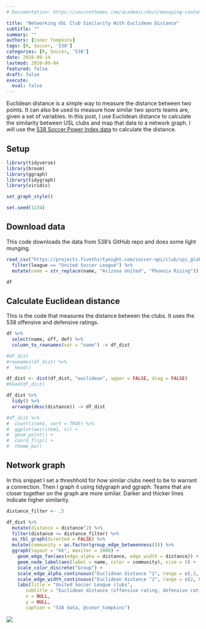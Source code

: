 ```yaml
---
# Documentation: https://sourcethemes.com/academic/docs/managing-content/

title: "Networking USL Club Similarity With Euclidean Distance"
subtitle: ""
summary: ""
authors: [Conor Tompkins]
tags: [R, Soccer, '538']
categories: [R, Soccer, '538']
date: 2018-09-14
lastmod: 2020-09-04
featured: false
draft: false
execute: 
  eval: false
---
```


Euclidean distance is a simple way to measure the distance between two points. It can also be used to measure how similar two sports teams are, given a set of variables. In this post, I use Euclidean distance to calculate the similarity between USL clubs and map that data to a network graph. I will use the [538 Soccer Power Index data](https://projects.fivethirtyeight.com/global-club-soccer-rankings/) to calculate the distance.

## Setup

```r
library(tidyverse)
library(broom)
library(ggraph)
library(tidygraph)
library(viridis)

set_graph_style()

set.seed(1234)
```

## Download data

This code downloads the data from 538's GitHub repo and does some light munging.

```r
read_csv("https://projects.fivethirtyeight.com/soccer-api/club/spi_global_rankings.csv", progress = FALSE) %>% 
  filter(league == "United Soccer League") %>% 
  mutate(name = str_replace(name, "Arizona United", "Phoenix Rising")) -> df

df
```

## Calculate Euclidean distance

This is the code that measures the distance between the clubs. It uses the 538 offensive and defensive ratings.

```r
df %>% 
  select(name, off, def) %>% 
  column_to_rownames(var = "name") -> df_dist

#df_dist
#rownames(df_dist) %>% 
#  head()

df_dist <- dist(df_dist, "euclidean", upper = FALSE, diag = FALSE)
#head(df_dist)

df_dist %>% 
  tidy() %>% 
  arrange(desc(distance)) -> df_dist

#df_dist %>% 
#  count(item1, sort = TRUE) %>% 
#  ggplot(aes(item1, n)) +
#  geom_point() +
#  coord_flip() +
#  theme_bw()
```

## Network graph

In this snippet I set a threshhold for how similar clubs need to be to warrant a connection. Then I graph it using tidygraph and ggraph. Teams that are closer together on the graph are more similar. Darker and thicker lines indicate higher similarity.

```r
distance_filter <- .5

df_dist %>% 
  mutate(distance = distance^2) %>% 
  filter(distance <= distance_filter) %>%
  as_tbl_graph(directed = FALSE) %>% 
  mutate(community = as.factor(group_edge_betweenness())) %>%
  ggraph(layout = "kk", maxiter = 1000) +
    geom_edge_fan(aes(edge_alpha = distance, edge_width = distance)) + 
    geom_node_label(aes(label = name, color = community), size = 5) +
    scale_color_discrete("Group") +
    scale_edge_alpha_continuous("Euclidean distance ^2", range = c(.2, 0)) +
    scale_edge_width_continuous("Euclidean distance ^2", range = c(2, 0)) +
    labs(title = "United Soccer League clubs",
       subtitle = "Euclidean distance (offensive rating, defensive rating)^2",
       x = NULL,
       y = NULL,
       caption = "538 data, @conor_tompkins")
```

![](usl_network_graph.png)
